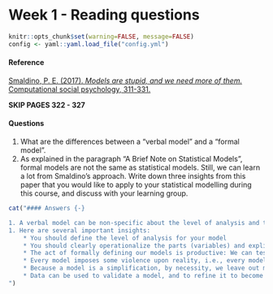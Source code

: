 # Week 1 - Reading questions

```r
knitr::opts_chunk$set(warning=FALSE, message=FALSE)
config <- yaml::yaml.load_file("config.yml")
```

#### Reference {-}

[Smaldino, P. E. (2017). *Models are stupid, and we need more of them.* Computational social psychology, 311-331.](https://www.researchgate.net/profile/Paul_Smaldino/publication/289540152_Models_Are_Stupid_and_We_Need_More_of_Them/links/5aba571eaca2728f4fa3a89e/Models-Are-Stupid-and-We-Need-More-of-Them.pdf)

**SKIP PAGES 322 - 327**

#### Questions {-}

1. What are the differences between a “verbal model” and a “formal model”.
1. As explained in the paragraph “A Brief Note on Statistical Models”, formal models are not the same as statistical models. Still, we can learn a lot from Smaldino’s approach. Write down three insights from this paper that you would like to apply to your statistical modelling during this course, and discuss with your learning group.


```r
cat("#### Answers {-}

1. A verbal model can be non-specific about the level of analysis and the definitions of its parts and relationships within a system. One reason verbal models can appear powerful and useful is because they employ strategic ambiguity: By being vague, a verbal model can apparently explain many phenomena, even contradictory ones (see: the Cubist chicken). A formal model seeks to define its level of analysis, parts (variables), and relationships between them. 
1. Here are several important insights:
    * You should define the level of analysis for your model
    * You should clearly operationalize the parts (variables) and explicitly define the hypothesized relationships (causal, correlational, indicator of) between these parts
    * The act of formally defining our models is productive: We can test a well-defined model using data, we can discuss it among experts with relative consensus about what the model means, and we can improve it. These things are harder to do with “vague” verbal models.
    * Every model imposes some violence upon reality, i.e., every model is wrong (but some are useful).
    * Because a model is a simplification, by necessity, we leave out many factors. Think about how this relates to the third requirement for causality: All alternative causes are ruled out.
    * Data can be used to validate a model, and to refine it to become an ever closer approximation of reality
")
```

